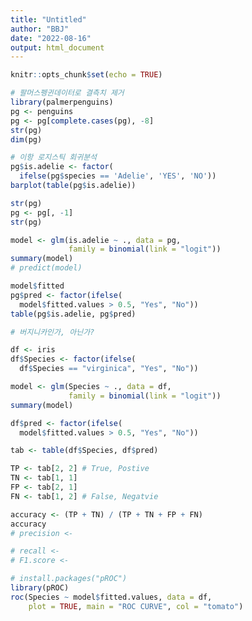 ```yaml
---
title: "Untitled"
author: "BBJ"
date: "2022-08-16"
output: html_document
---
```


```r
knitr::opts_chunk$set(echo = TRUE)
```


```r
# 팔머스펭귄데이터로 결측치 제거
library(palmerpenguins)
pg <- penguins
pg <- pg[complete.cases(pg), -8]
str(pg)
dim(pg)

# 이항 로지스틱 회귀분석
pg$is.adelie <- factor(
  ifelse(pg$species == 'Adelie', 'YES', 'NO'))
barplot(table(pg$is.adelie))

str(pg)
pg <- pg[, -1]
str(pg)

model <- glm(is.adelie ~ ., data = pg,
             family = binomial(link = "logit"))
summary(model)
# predict(model)

model$fitted
pg$pred <- factor(ifelse(
  model$fitted.values > 0.5, "Yes", "No"))
table(pg$is.adelie, pg$pred)
```

```r
# 버지니카인가, 아닌가?

df <- iris
df$Species <- factor(ifelse(
  df$Species == "virginica", "Yes", "No"))

model <- glm(Species ~ ., data = df,
             family = binomial(link = "logit"))
summary(model)

df$pred <- factor(ifelse(
  model$fitted.values > 0.5, "Yes", "No"))

tab <- table(df$Species, df$pred)

TP <- tab[2, 2] # True, Postive
TN <- tab[1, 1]
FP <- tab[2, 1]
FN <- tab[1, 2] # False, Negatvie

accuracy <- (TP + TN) / (TP + TN + FP + FN)
accuracy
# precision <- 

# recall <- 
# F1.score <- 

# install.packages("pROC")
library(pROC)
roc(Species ~ model$fitted.values, data = df,
    plot = TRUE, main = "ROC CURVE", col = "tomato")
```





















